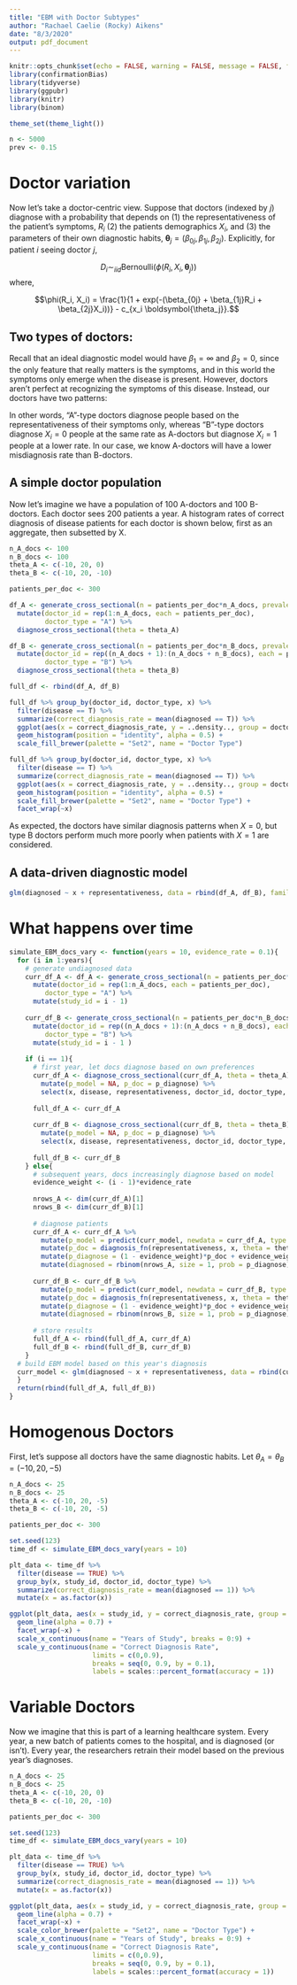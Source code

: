 ```yaml
---
title: "EBM with Doctor Subtypes"
author: "Rachael Caelie (Rocky) Aikens"
date: "8/3/2020"
output: pdf_document
---
```


```r
knitr::opts_chunk$set(echo = FALSE, warning = FALSE, message = FALSE, fig.align = "center")
library(confirmationBias)
library(tidyverse)
library(ggpubr)
library(knitr)
library(binom)

theme_set(theme_light())

n <- 5000
prev <- 0.15
```

# Doctor variation

Now let's take a doctor-centric view.  Suppose that doctors (indexed by $j$) diagnose with a probability that depends on (1) the representativeness of the patient's symptoms, $R_i$ (2) the patients demographics $X_i$, and (3) the parameters of their own diagnostic habits, $\boldsymbol{\theta}_j = (\beta_{0j}, \beta_{1j}, \beta_{2j})$. Explicitly, for patient $i$ seeing doctor $j$, 

$$D_i \sim_{iid} \text{Bernoulli}\left(\phi(R_i, X_i, \boldsymbol{\theta}_j)\right)$$
where, 

$$\phi(R_i, X_i) = \frac{1}{1 + exp(-(\beta_{0j} + \beta_{1j}R_i + \beta_{2j}X_i))} - c_{x_i \boldsymbol{\theta_j}}.$$

## Two types of doctors:

Recall that an ideal diagnostic model would have $\beta_1 = \infty$ and $\beta_2 = 0$, since the only feature that really matters is the symptoms, and in this world the symptoms only emerge when the disease is present.  However, doctors aren't perfect at recognizing the symptoms of this disease.  Instead, our doctors have two patterns:

\begin{align*}
\boldsymbol{\theta_A} &= (-10, 20, 0)
\boldsymbol{\theta_B} &= (-10, 20, -10)
\end{align*}

In other words, "A"-type doctors diagnose people based on the representativeness of their symptoms only, whereas "B"-type doctors diagnose $X_i = 0$ people at the same rate as A-doctors but diagnose $X_i = 1$ people at a lower rate.  In our case, we know A-doctors will have a lower misdiagnosis rate than B-doctors.

## A simple doctor population

Now let's imagine we have a population of 100 A-doctors and 100 B-doctors.  Each doctor sees 200 patients a year. A histogram rates of correct diagnosis of disease patients for each doctor is shown below, first as an aggregate, then subsetted by X.  

```r
n_A_docs <- 100
n_B_docs <- 100
theta_A <- c(-10, 20, 0)
theta_B <- c(-10, 20, -10)

patients_per_doc <- 300
```


```r
df_A <- generate_cross_sectional(n = patients_per_doc*n_A_docs, prevalence = 0.15) %>%
  mutate(doctor_id = rep(1:n_A_docs, each = patients_per_doc),
         doctor_type = "A") %>%
  diagnose_cross_sectional(theta = theta_A)

df_B <- generate_cross_sectional(n = patients_per_doc*n_B_docs, prevalence = 0.15) %>%
  mutate(doctor_id = rep((n_A_docs + 1):(n_A_docs + n_B_docs), each = patients_per_doc),
         doctor_type = "B") %>%
  diagnose_cross_sectional(theta = theta_B)

full_df <- rbind(df_A, df_B)
```

```r
full_df %>% group_by(doctor_id, doctor_type, x) %>%
  filter(disease == T) %>%
  summarize(correct_diagnosis_rate = mean(diagnosed == T)) %>%
  ggplot(aes(x = correct_diagnosis_rate, y = ..density.., group = doctor_type, fill = doctor_type)) +
  geom_histogram(position = "identity", alpha = 0.5) +
  scale_fill_brewer(palette = "Set2", name = "Doctor Type") 

full_df %>% group_by(doctor_id, doctor_type, x) %>%
  filter(disease == T) %>%
  summarize(correct_diagnosis_rate = mean(diagnosed == T)) %>%
  ggplot(aes(x = correct_diagnosis_rate, y = ..density.., group = doctor_type, fill = doctor_type)) +
  geom_histogram(position = "identity", alpha = 0.5) +
  scale_fill_brewer(palette = "Set2", name = "Doctor Type") +
  facet_wrap(~x) 
```

As expected, the doctors have similar diagnosis patterns when $X = 0$, but type B doctors perform much more poorly when patients with $X = 1$ are considered.

## A data-driven diagnostic model

```r
glm(diagnosed ~ x + representativeness, data = rbind(df_A, df_B), family = "binomial")
```

# What happens over time

```r
simulate_EBM_docs_vary <- function(years = 10, evidence_rate = 0.1){
  for (i in 1:years){
    # generate undiagnosed data
    curr_df_A <- df_A <- generate_cross_sectional(n = patients_per_doc*n_A_docs, prevalence = 0.15) %>%
      mutate(doctor_id = rep(1:n_A_docs, each = patients_per_doc),
         doctor_type = "A") %>%
      mutate(study_id = i - 1)
    
    curr_df_B <- generate_cross_sectional(n = patients_per_doc*n_B_docs, prevalence = 0.15) %>%
      mutate(doctor_id = rep((n_A_docs + 1):(n_A_docs + n_B_docs), each = patients_per_doc),
         doctor_type = "B") %>%
      mutate(study_id = i - 1 )
  
    if (i == 1){
      # first year, let docs diagnose based on own preferences
      curr_df_A <- diagnose_cross_sectional(curr_df_A, theta = theta_A) %>%
        mutate(p_model = NA, p_doc = p_diagnose) %>%
        select(x, disease, representativeness, doctor_id, doctor_type, study_id, p_model, p_doc, p_diagnose, diagnosed)
      
      full_df_A <- curr_df_A
      
      curr_df_B <- diagnose_cross_sectional(curr_df_B, theta = theta_B) %>%
        mutate(p_model = NA, p_doc = p_diagnose) %>%
        select(x, disease, representativeness, doctor_id, doctor_type, study_id, p_model, p_doc, p_diagnose, diagnosed)
      
      full_df_B <- curr_df_B
    } else{
      # subsequent years, docs increasingly diagnose based on model
      evidence_weight <- (i - 1)*evidence_rate
      
      nrows_A <- dim(curr_df_A)[1]
      nrows_B <- dim(curr_df_B)[1]
      
      # diagnose patients
      curr_df_A <- curr_df_A %>%
        mutate(p_model = predict(curr_model, newdata = curr_df_A, type = "response")) %>%
        mutate(p_doc = diagnosis_fn(representativeness, x, theta = theta_A)) %>%
        mutate(p_diagnose = (1 - evidence_weight)*p_doc + evidence_weight*p_model) %>%
        mutate(diagnosed = rbinom(nrows_A, size = 1, prob = p_diagnose))
      
      curr_df_B <- curr_df_B %>% 
        mutate(p_model = predict(curr_model, newdata = curr_df_B, type = "response")) %>%
        mutate(p_doc = diagnosis_fn(representativeness, x, theta = theta_B)) %>%
        mutate(p_diagnose = (1 - evidence_weight)*p_doc + evidence_weight*p_model) %>%
        mutate(diagnosed = rbinom(nrows_B, size = 1, prob = p_diagnose))
      
      # store results
      full_df_A <- rbind(full_df_A, curr_df_A)
      full_df_B <- rbind(full_df_B, curr_df_B)
    }
  # build EBM model based on this year's diagnosis
  curr_model <- glm(diagnosed ~ x + representativeness, data = rbind(curr_df_A, curr_df_B), family = "binomial")
  }
  return(rbind(full_df_A, full_df_B))
}
```

# Homogenous Doctors

First, let's suppose all doctors have the same diagnostic habits.  Let $\theta_A = \theta_B = (-10, 20, -5)$

```r
n_A_docs <- 25
n_B_docs <- 25
theta_A <- c(-10, 20, -5)
theta_B <- c(-10, 20, -5)

patients_per_doc <- 300

set.seed(123)
time_df <- simulate_EBM_docs_vary(years = 10)
```

```r
plt_data <- time_df %>%
  filter(disease == TRUE) %>%
  group_by(x, study_id, doctor_id, doctor_type) %>%
  summarize(correct_diagnosis_rate = mean(diagnosed == 1)) %>%
  mutate(x = as.factor(x))

ggplot(plt_data, aes(x = study_id, y = correct_diagnosis_rate, group = doctor_id)) +
  geom_line(alpha = 0.7) +
  facet_wrap(~x) + 
  scale_x_continuous(name = "Years of Study", breaks = 0:9) +
  scale_y_continuous(name = "Correct Diagnosis Rate",
                     limits = c(0,0.9),
                     breaks = seq(0, 0.9, by = 0.1),
                     labels = scales::percent_format(accuracy = 1))
```



# Variable Doctors

Now we imagine that this is part of a learning healthcare system.  Every year, a new batch of patients comes to the hospital, and is diagnosed (or isn't).  Every year, the researchers retrain their model based on the previous year's diagnoses.

```r
n_A_docs <- 25
n_B_docs <- 25
theta_A <- c(-10, 20, 0)
theta_B <- c(-10, 20, -10)

patients_per_doc <- 300

set.seed(123)
time_df <- simulate_EBM_docs_vary(years = 10)
```

```r
plt_data <- time_df %>%
  filter(disease == TRUE) %>%
  group_by(x, study_id, doctor_id, doctor_type) %>%
  summarize(correct_diagnosis_rate = mean(diagnosed == 1)) %>%
  mutate(x = as.factor(x))

ggplot(plt_data, aes(x = study_id, y = correct_diagnosis_rate, group = doctor_id, color = doctor_type)) +
  geom_line(alpha = 0.7) +
  facet_wrap(~x) + 
  scale_color_brewer(palette = "Set2", name = "Doctor Type") +
  scale_x_continuous(name = "Years of Study", breaks = 0:9) +
  scale_y_continuous(name = "Correct Diagnosis Rate",
                     limits = c(0,0.9),
                     breaks = seq(0, 0.9, by = 0.1),
                     labels = scales::percent_format(accuracy = 1))
```


